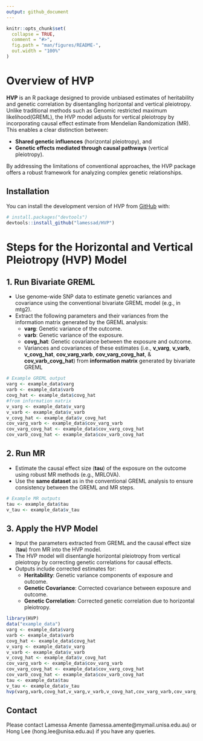 ```yaml
---
output: github_document
---
```


<!-- README.md is generated from README.Rmd. Please edit that file -->

```r
knitr::opts_chunk$set(
  collapse = TRUE,
  comment = "#>",
  fig.path = "man/figures/README-",
  out.width = "100%"
)
```

# Overview of HVP

<!-- badges: start -->
<!-- badges: end -->

**HVP** is an R package designed to provide unbiased estimates of heritability and genetic correlation by disentangling horizontal and vertical pleiotropy. Unlike traditional methods such as  Genomic restricted maximum likelihood(GREML), the HVP model adjusts for vertical pleiotropy by incorporating causal effect estimate from Mendelian Randomization (MR). This enables a clear distinction between:

- **Shared genetic influences** (horizontal pleiotropy), and
- **Genetic effects mediated through causal pathways** (vertical pleiotropy).

By addressing the limitations of conventional approaches, the HVP package offers a robust framework for analyzing complex genetic relationships.

## Installation

You can install the development version of HVP from [GitHub](https://github.com/) with:

``` r
# install.packages("devtools")
devtools::install_github("lamessad/HVP")
```

# Steps for the Horizontal and Vertical Pleiotropy (HVP) Model

## 1. Run Bivariate GREML

- Use genome-wide SNP data to estimate genetic variances and covariance using the conventional bivariate GREML model (e.g., in mtg2).
- Extract the following parameters and their variances from the information matrix generated by the GREML analysis:
  - **varg**: Genetic variance of the outcome.
  - **varb**: Genetic variance of the exposure.
  - **covg_hat**: Genetic covariance between the exposure and outcome.
  - Variances and covariances of these estimates (i.e., **v_varg**, **v_varb**, **v_covg_hat**, **cov_varg_varb**, **cov_varg_covg_hat**, & **cov_varb_covg_hat**) from **information matrix** generated by bivariate GREML

```r
# Example GREML output
varg <- example_data$varg
varb <- example_data$varb
covg_hat <- example_data$covg_hat
#from information matrix
v_varg <- example_data$v_varg
v_varb <- example_data$v_varb
v_covg_hat <- example_data$v_covg_hat
cov_varg_varb <- example_data$cov_varg_varb
cov_varg_covg_hat <- example_data$cov_varg_covg_hat
cov_varb_covg_hat <- example_data$cov_varb_covg_hat
```

## 2. Run MR

- Estimate the causal effect size (**tau**) of the exposure on the outcome using robust MR methods (e.g., MRLOVA).
- Use the **same dataset** as in the conventional GREML analysis to ensure consistency between the GREML and MR steps.

```r
# Example MR outputs
tau <- example_data$tau
v_tau <- example_data$v_tau
```

## 3. Apply the HVP Model

- Input the parameters extracted from GREML and the causal effect size (**tau**) from MR into the HVP model.
- The HVP model will disentangle horizontal pleiotropy from vertical pleiotropy by correcting genetic correlations for causal effects.
- Outputs include corrected estimates for:
  - **Heritability**: Genetic variance components of exposure and outcome.
  - **Genetic Covariance**: Corrected covariance between exposure and outcome.
  - **Genetic Correlation**: Corrected genetic correlation due to horizontal pleiotropy.

```r

library(HVP)
data("example_data")
varg <- example_data$varg
varb <- example_data$varb
covg_hat <- example_data$covg_hat
v_varg <- example_data$v_varg
v_varb <- example_data$v_varb
v_covg_hat <- example_data$v_covg_hat
cov_varg_varb <- example_data$cov_varg_varb
cov_varg_covg_hat <- example_data$cov_varg_covg_hat
cov_varb_covg_hat <- example_data$cov_varb_covg_hat
tau <- example_data$tau
v_tau <- example_data$v_tau
hvp(varg,varb,covg_hat,v_varg,v_varb,v_covg_hat,cov_varg_varb,cov_varg_covg_hat,cov_varb_covg_hat,tau)

```
## Contact

Please contact Lamessa Amente (lamessa.amente@mymail.unisa.edu.au) or Hong Lee (hong.lee@unisa.edu.au) if you have any queries.

